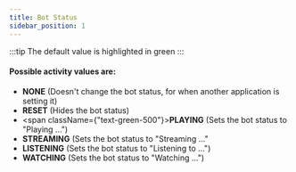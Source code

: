 ```yaml
---
title: Bot Status
sidebar_position: 1
---
```


:::tip
  The default value is highlighted in green
:::

#### Possible activity values are:

- **NONE** (Doesn't change the bot status, for when another application is setting it)
- **RESET** (Hides the bot status)
- <span className={"text-green-500"}>**PLAYING** (Sets the bot status to "Playing ...")</span>
- **STREAMING** (Sets the bot status to "Streaming ..."
- **LISTENING** (Sets the bot status to "Listening to ...")
- **WATCHING** (Sets the bot status to "Watching ...")